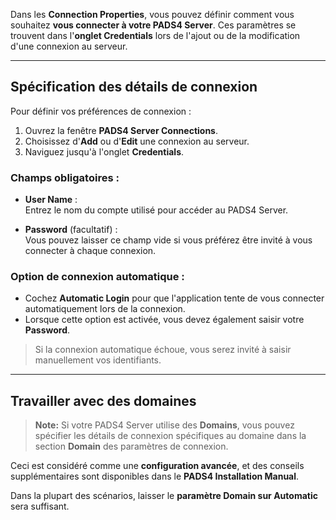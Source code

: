 Dans les **Connection Properties**, vous pouvez définir comment vous souhaitez **vous connecter à votre PADS4 Server**. Ces paramètres se trouvent dans l'**onglet Credentials** lors de l'ajout ou de la modification d'une connexion au serveur.

***

## Spécification des détails de connexion

Pour définir vos préférences de connexion :

1. Ouvrez la fenêtre **PADS4 Server Connections**.
2. Choisissez d'**Add** ou d'**Edit** une connexion au serveur.
3. Naviguez jusqu'à l'onglet **Credentials**.

### Champs obligatoires :

* **User Name** :\
  Entrez le nom du compte utilisé pour accéder au PADS4 Server.

* **Password** (facultatif) :\
  Vous pouvez laisser ce champ vide si vous préférez être invité à vous connecter à chaque connexion.

### Option de connexion automatique :

* Cochez **Automatic Login** pour que l'application tente de vous connecter automatiquement lors de la connexion.
* Lorsque cette option est activée, vous devez également saisir votre **Password**.

> Si la connexion automatique échoue, vous serez invité à saisir manuellement vos identifiants.

***

## Travailler avec des domaines

> **Note:** Si votre PADS4 Server utilise des **Domains**, vous pouvez spécifier les détails de connexion spécifiques au domaine dans la section **Domain** des paramètres de connexion.

Ceci est considéré comme une **configuration avancée**, et des conseils supplémentaires sont disponibles dans le **PADS4 Installation Manual**.

Dans la plupart des scénarios, laisser le **paramètre Domain sur Automatic** sera suffisant.
